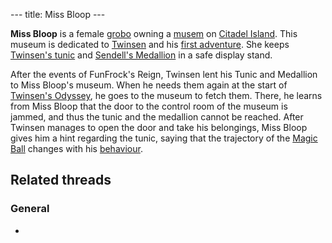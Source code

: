 ---
title: Miss Bloop
---

{{twinsunica import}}{{Infobox Character
 |image=Miss Bloop.jpg
 |race=grobo
 |gender=female
 |size=average
 |age=adult
 |magical=no
 |lba1=
 |lba2=yes
 |alignment=neutral
 |occupation=
 |requires=
 |amount=
 |fam1=
 |fam2=
 |planet=
 |island=
 |building=
}}

'''Miss Bloop''' is a female [[grobo]] owning a [[Miss Bloop's Private Museum|musem]] on [[Citadel Island]]. This museum is dedicated to [[Twinsen]] and his [[FunFrock's Reign|first adventure]]. She keeps [[Ancestral Tunic|Twinsen's tunic]] and [[Sendell's Medallion]] in a safe display stand.

After the events of FunFrock's Reign, Twinsen lent his Tunic and Medallion to Miss Bloop's museum. When he needs them again at the start of [[Twinsen's Odyssey]], he goes to the museum to fetch them. There, he learns from Miss Bloop that the door to the control room of the museum is jammed, and thus the tunic and the medallion cannot be reached. After Twinsen manages to open the door and take his belongings, Miss Bloop gives him a hint regarding the tunic, saying that the trajectory of the [[Magic Ball]] changes with his [[behaviour]].

==Related threads==
===General===
* {{thread|id=7972|title=Families}}

<!-- remove these category links when they're all automated by categorizers...
[[Category:Citadel Island inhabitants]] -->